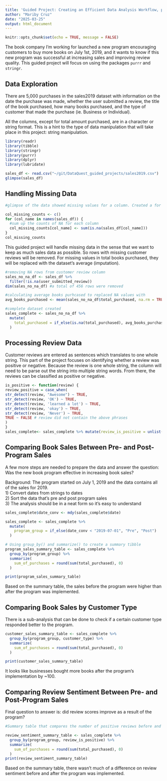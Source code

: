 ```yaml
---
title: 'Guided Project: Creating an Efficient Data Analysis Workflow, part 2'
author: "Mariby Cruz"
date: "2025-03-25"
output: html_document
---
```


```r
knitr::opts_chunk$set(echo = TRUE, message = FALSE)
```


The book company I'm working for launched a new program encouraging customers to buy more books on July 1st, 2019, and it wants to know if this new program was successful at increasing sales and improving review quality. 
This guided project will focus on using the packages `purrr` and `stringr`.

## Data Exploration
There are 5,000 purchases in the sales2019 dataset with information on the date the purchase was made, whether the user submitted a review, the title of the book purchased, how many books purchased, and the type of customer that made the purchase (ie. Business or Individual).   

All the columns, except for total amount purchased, are in a character or string format. This is a hint to the type of data manipulation that will take place in this project: string manipulation.  

```r
library(readr)
library(tibble)
library(stringr)
library(purrr)
library(dplyr)
library(lubridate)
```

```r
sales_df <- read.csv("~/git/DataQuest_guided_projects/sales2019.csv")
glimpse(sales_df)

```

## Handling Missing Data
```r
#glimpse of the data showed missing values for a column. Created a for loop to find out how many columns have NA's. Columns customer_review and total_purchased have missing data.

col_missing_counts <- c()
for (col_name in names(sales_df)) {
  #sum up the counts of NA for each column
  col_missing_counts[col_name] <- sum(is.na(sales_df[col_name]))
}
col_missing_counts
```

This guided project will handle missing data in the sense that we want to keep as much sales data as possible. So rows with missing customer reviews will be removed. For missing values in total books purchased, they will be replaced with the dataset's average (imputation). 

```r
#removing NA rows from customer review column
sales_no_na_df <- sales_df %>%
  filter(!is.na(user_submitted_review))
dim(sales_no_na_df) #a total of 456 rows were removed

#calculating average books purhcased to replaced NA values with
avg_books_purchased <- mean(sales_no_na_df$total_purchased, na.rm = TRUE)

#complete dataset created
sales_complete <- sales_no_na_df %>%
  mutate(
    total_purchased = if_else(is.na(total_purchased), avg_books_purchased , total_purchased)
  )
```

## Processing Review Data

Customer reviews are entered as sentences which translates to one whole string. This part of the project focuses on identifying whether a review was positive or negative. Because the review is one whole string, the column will need to be parse out the string into multiple string words. From there, the reviews can be classified as positive or negative.

```r
is_positive <- function(review) {
review_positive = case_when(
str_detect(review, "Awesome") ~ TRUE,
str_detect(review, 'OK') ~ TRUE,
str_detect(review, 'learned a lot') ~ TRUE,
str_detect(review, 'okay') ~ TRUE,
str_detect(review, 'Never') ~ TRUE,
TRUE ~ FALSE # review did not contain the above phrases
)
}
sales_complete<- sales_complete %>% mutate(review_is_positive = unlist(map(user_submitted_review, is_positive)))

```

## Comparing Book Sales Between Pre- and Post-Program Sales
A few more steps are needed to prepare the data and answer the question: Was the new book program effective in increasing book sales?  

Background: The program started on July 1, 2019 and the data contains all of the sales for 2019.  
1) Convert dates from strings to dates  
2) Sort the data that's pre and post program sales  
3) The analysis should be in a neat form so it's easy to understand  

```r
sales_complete$date_conv <- mdy(sales_complete$date)

sales_complete <- sales_complete %>%
  mutate(
    program_group = if_else(date_conv < "2019-07-01", "Pre", "Post")
  )

# Using group_by() and summarize() to create a summary tibble
program_sales_summary_table <- sales_complete %>%
  group_by(program_group) %>%
  summarize(
    sum_of_purchases = round(sum(total_purchased), 0)
  )

print(program_sales_summary_table)
```

Based on the summary table, the sales before the program were higher than after the program was implemented. 

## Comparing Book Sales by Customer Type

There is a sub-analysis that can be done to check if a certain customer type responded better to the program.  

```r
customer_sales_summary_table <- sales_complete %>%
  group_by(program_group, customer_type) %>%
  summarize(
    sum_of_purchases = round(sum(total_purchased), 0)
  )

print(customer_sales_summary_table)
```

It looks like businesses bought more books after the program's implementation by ~100. 

## Comparing Review Sentiment Between Pre- and Post-Program Sales

Final question to answer is: did review scores improve as a result of the program?

```r
#Summary table that compares the number of positive reviews before and after July 1, 2019

review_sentiment_summary_table <- sales_complete %>%
  group_by(program_group, review_is_positive) %>%
  summarize(
    sum_of_purchases = round(sum(total_purchased), 0)
  )
print(review_sentiment_summary_table)
```

Based on the summary table, there wasn't much of a difference on review sentiment before and after the program was implemented.